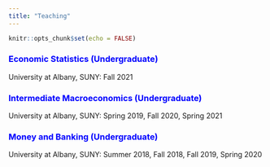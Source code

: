 ```yaml
---
title: "Teaching"
---
```


```r
knitr::opts_chunk$set(echo = FALSE)
```
### <span style="color: blue;">Economic Statistics (Undergraduate)</span>

University at Albany, SUNY: Fall 2021



### <span style="color: blue;">Intermediate Macroeconomics (Undergraduate)</span>

University at Albany, SUNY: Spring 2019, Fall 2020, Spring 2021

<!-- [<span style="color:blue;">Readings</span>](teaching/teaching_intermediate_macro.html){target="_blank"} -->





### <span style="color: blue;">Money and Banking (Undergraduate)</span>

University at Albany, SUNY: Summer 2018, Fall 2018, Fall 2019, Spring 2020

<!-- [<span style="color:blue;">Readings</span>](teaching/teaching_money_and_banking.html){target="_blank"} -->


